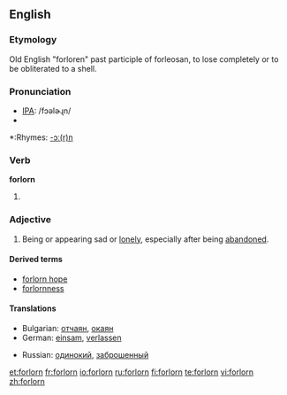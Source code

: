 ==English==

===Etymology===
Old English "forloren" past participle of forleosan, to lose completely or to be obliterated to a shell.

===Pronunciation===
*[[IPA]]: /fɔəlɚɻn/
*{{audio|en-us-forlorn.ogg|Audio (US)}}

*:Rhymes: [[Rhymes:English:-ɔː(r)n|-ɔː(r)n]]

===Verb===
'''forlorn'''

# {{obsolete}} {{past participle of|[[forlese]]}}

===Adjective===
{{en-adj}}

#Being or appearing sad or [[lonely]], especially after being [[abandoned]].

====Derived terms====
*[[forlorn hope]]
*[[forlornness]]

====Translations====
{{top}}
*Bulgarian: [[отчаян]], [[окаян]]
*German: [[einsam]], [[verlassen]]
{{mid}}
*Russian: [[одинокий]], [[заброшенный]]
{{bottom}}


[[et:forlorn]]
[[fr:forlorn]]
[[io:forlorn]]
[[ru:forlorn]]
[[fi:forlorn]]
[[te:forlorn]]
[[vi:forlorn]]
[[zh:forlorn]]